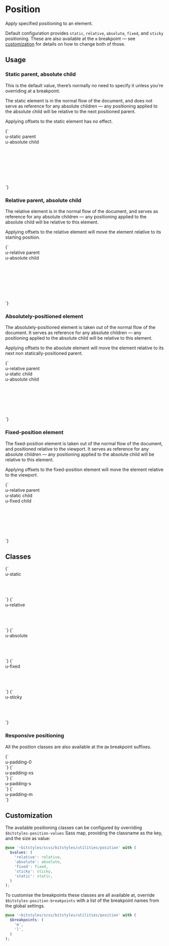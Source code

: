 
<Meta title="Utilities/position" />

# Position

Apply specified positioning to an element.

Default configuration provides `static`, `relative`, `absolute`, `fixed`, and `sticky` positioning. These are also available at the `m` breakpoint — see [customization](#customization) for details on how to change both of those.

## Usage

### Static parent, absolute child

This is the default value, there’s normally no need to specify it unless you’re overriding at a breakpoint.

The static element is in the normal flow of the document, and does not serve as reference for any absolute children — any positioning applied to the absolute child will be relative to the next positioned parent.

Applying offsets to the static element has no effect.

<Canvas>
  <Story name="u-static-with-absolute" inline={false} height="12rem">
    {`
      <div class="u-bg-brand-2 u-padding-m" style="width: 20rem">
        <div class="u-bg-grayscale-light-3 u-static u-padding-m" style="height:10rem;">
          u-static parent
          <div class="u-padding-m u-bg-white u-absolute u-drop-shadow-default" style="left:0; bottom:0;">u-absolute child</div>
        </div>
      </div>
    `}
  </Story>
</Canvas>

### Relative parent, absolute child

The relative element is in the normal flow of the document, and serves as reference for any absolute children — any positioning applied to the absolute child will be relative to this element.

Applying offsets to the relative element will move the element relative to its starting position.

<Canvas>
  <Story name="u-relative-with-absolute" inline={false} height="12rem">
    {`
      <div class="u-bg-brand-2 u-padding-m" style="width: 20rem">
        <div class="u-bg-grayscale-light-3 u-relative u-padding-m" style="height:10rem;">
          u-relative parent
          <div class="u-padding-m u-bg-white u-absolute u-drop-shadow-default" style="left:0; bottom:0;">u-absolute child</div>
        </div>
      </div>
    `}
  </Story>
</Canvas>

### Absolutely-positioned element

The absolutely-positioned element is taken out of the normal flow of the document. It serves as reference for any absolute children — any positioning applied to the absolute child will be relative to this element.

Applying offsets to the absolute element will move the element relative to its next non statically-positioned parent.

<Canvas>
  <Story name="u-absolute-element" inline={false} height="12rem">
    {`
      <div class="u-bg-brand-2 u-padding-m" style="width: 20rem">
        <div class="u-bg-grayscale-light-3 u-relative u-padding-m" style="height:10rem;">
          u-relative parent
          <div class="u-padding-m u-bg-white u-static" style="left:0; bottom:0;">u-static child</div>
          <div class="u-padding-m u-bg-white u-absolute u-drop-shadow-default" style="left:0; bottom:0;">u-absolute child</div>
        </div>
      </div>
    `}
  </Story>
</Canvas>

### Fixed-position element

The fixed-position element is taken out of the normal flow of the document, and positioned relative to the viewport. It serves as reference for any absolute children — any positioning applied to the absolute child will be relative to this element.

Applying offsets to the fixed-position element will move the element relative to the viewport.

<Canvas>
  <Story name="u-fixed-element" inline={false} height="12rem">
    {`
      <div class="u-bg-brand-2 u-padding-m" style="width: 20rem">
        <div class="u-bg-grayscale-light-3 u-relative u-padding-m" style="height:10rem;">
          u-relative parent
          <div class="u-padding-m u-bg-white u-static" style="left:0; bottom:0;">u-static child</div>
          <div class="u-padding-m u-bg-white u-fixed u-drop-shadow-default" style="left:0; bottom:0;">u-fixed child</div>
        </div>
      </div>
    `}
  </Story>
</Canvas>

## Classes

<Canvas>
  <Story name="u-static">
    {`
      <div class="u-bg-brand-2 u-padding-m" style="width: 10rem; height: 5rem">
        <div class="u-bg-grayscale-light-3 u-static">u-static</div>
      </div>
    `}
  </Story>
  <Story name="u-relative">
    {`
      <div class="u-bg-brand-2 u-padding-m" style="width: 10rem; height: 5rem">
        <div class="u-bg-grayscale-light-3 u-relative">u-relative</div>
      </div>
    `}
  </Story>
  <Story name="u-absolute">
    {`
      <div class="u-bg-brand-2 u-padding-m" style="width: 10rem; height: 5rem">
        <div class="u-bg-grayscale-light-3 u-absolute">u-absolute</div>
      </div>
    `}
  </Story>
  <Story name="u-fixed" inline={false}>
    {`
      <div class="u-bg-brand-2 u-padding-m" style="width: 10rem; height: 5rem">
        <div class="u-bg-grayscale-light-3 u-fixed">u-fixed</div>
      </div>
    `}
  </Story>
  <Story name="u-sticky">
    {`
      <div class="u-bg-brand-2 u-padding-m" style="width: 10rem; height: 5rem">
        <div class="u-bg-grayscale-light-3 u-sticky">u-sticky</div>
      </div>
    `}
  </Story>
</Canvas>

### Responsive positioning

All the position classes are also available at the `@m` breakpoint suffixes.

<Canvas>
  <Story name="u-relative@m">
    {`
      <div class="u-bg-brand-2 u-padding-m">
        <div class="u-bg-grayscale-light-3 u-padding-0">u-padding-0</div>
      </div>
    `}
  </Story>
  <Story name="u-absolute@m">
    {`
      <div class="u-bg-brand-2 u-padding-m">
        <div class="u-bg-grayscale-light-3 u-padding-xs">u-padding-xs</div>
      </div>
    `}
  </Story>
  <Story name="u-fixed@m">
    {`
      <div class="">
        <div class="u-bg-grayscale-light-3 u-padding-s">u-padding-s</div>
      </div>
    `}
  </Story>
  <Story name="u-sticky@m">
    {`
      <div class="u-bg-brand-2 u-padding-m">
        <div class="u-bg-grayscale-light-3 u-padding-m">u-padding-m</div>
      </div>
    `}
  </Story>
</Canvas>

## Customization

The available positioning classes can be configured by overriding `$bitstyles-position-values` Sass map, providing the classname as the key, and the size as value:

```scss
@use '~bitstyles/scss/bitstyles/utilities/position' with (
  $values: (
    'relative': relative,
    'absolute': absolute,
    'fixed': fixed,
    'sticky': sticky,
    'static': static,
  )
);
```

To customise the breakpoints these classes are all available at, override `$bitstyles-position-breakpoints` with a list of the breakpoint names from the global settings.

```scss
@use '~bitstyles/scss/bitstyles/utilities/position' with (
  $breakpoints: (
    'm',
    'l',
  )
);
```
